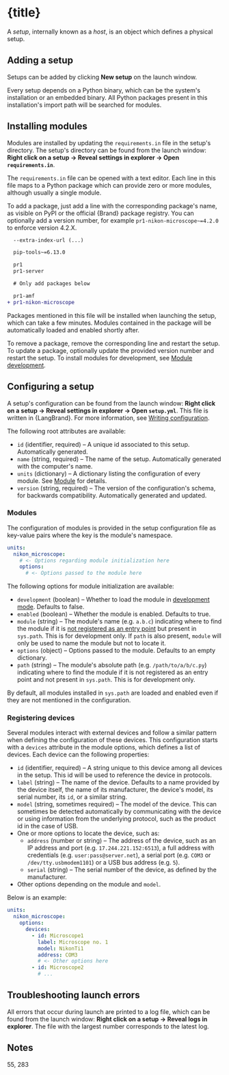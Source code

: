 


# {title}

A _setup_, internally known as a _host_, is an object which defines a physical setup.


## Adding a setup

Setups can be added by clicking **New setup** on the launch window.

Every setup depends on a Python binary, which can be the system's installation or an embedded binary. All Python packages present in this installation's import path will be searched for modules.


## Installing modules

Modules are installed by updating the `requirements.in` file in the setup's directory. The setup's directory can be found from the launch window: **Right click on a setup → Reveal settings in explorer → Open `requirements.in`**.

The `requirements.in` file can be opened with a text editor. Each line in this file maps to a Python package which can provide zero or more modules, although usually a single module.

To add a package, just add a line with the corresponding package's name, as visible on PyPI or the official {Brand} package registry. You can optionally add a version number, for example `pr1-nikon-microscope~=4.2.0` to enforce version 4.2.X.

```diff
  --extra-index-url (...)

  pip-tools~=6.13.0

  pr1
  pr1-server

  # Only add packages below

  pr1-amf
+ pr1-nikon-microscope
```

Packages mentioned in this file will be installed when launching the setup, which can take a few minutes. Modules contained in the package will be automatically loaded and enabled shortly after.

To remove a package, remove the corresponding line and restart the setup. To update a package, optionally update the provided version number and restart the setup. To install modules for development, see [Module development](../../../development).


## Configuring a setup

A setup's configuration can be found from the launch window: **Right click on a setup → Reveal settings in explorer → Open `setup.yml`**. This file is written in {LangBrand}. For more information, see [Writing configuration](../../config-lang).

The following root attributes are available:

- `id` (identifier, required) – A unique id associated to this setup. Automatically generated.
- `name` (string, required) – The name of the setup. Automatically generated with the computer's name.
- `units` (dictionary) – A dictionary listing the configuration of every module. See [Module](#) for details.
- `version` (string, required) – The version of the configuration's schema, for backwards compatibility. Automatically generated and updated.


### Modules

The configuration of modules is provided in the setup configuration file as key-value pairs where the key is the module's namespace.

```yml
units:
  nikon_microscope:
    # <- Options regarding module initialization here
    options:
      # <- Options passed to the module here
```

The following options for module initialization are available:

- `development` (boolean) – Whether to load the module in [development mode](#). Defaults to false.
- `enabled` (boolean) – Whether the module is enabled. Defaults to true.
- `module` (string) – The module's name (e.g. `a.b.c`) indicating where to find the module if it is [not registered as an entry point](#) but present in `sys.path`. This is for development only. If `path` is also present, `module` will only be used to name the module but not to locate it.
- `options` (object) – Options passed to the module. Defaults to an empty dictionary.
- `path` (string) – The module's absolute path (e.g. `/path/to/a/b/c.py`) indicating where to find the module if it is not registered as an entry point and not present in `sys.path`. This is for development only.

By default, all modules installed in `sys.path` are loaded and enabled even if they are not mentioned in the configuration.


### Registering devices

Several modules interact with external devices and follow a similar pattern when defining the configuration of these devices. This configuration starts with a `devices` attribute in the module options, which defines a list of devices. Each device can the following properties:

- `id` (identifier, required) – A string unique to this device among all devices in the setup. This id will be used to reference the device in protocols.
- `label` (string) – The name of the device. Defaults to a name provided by the device itself, the name of its manufacturer, the device's model, its serial number, its `id`, or a similar string.
- `model` (string, sometimes required) – The model of the device. This can sometimes be detected automatically by communicating with the device or using information from the underlying protocol, such as the product id in the case of USB.
- One or more options to locate the device, such as:
  - `address` (number or string) – The address of the device, such as an IP address and port (e.g. `17.244.221.152:6513`), a full address with credentials (e.g. `user:pass@server.net`), a serial port (e.g. `COM3` or `/dev/tty.usbmodem1101`) or a USB bus address (e.g. `5`).
  - `serial` (string) – The serial number of the device, as defined by the manufacturer.
- Other options depending on the module and `model`.

Below is an example:

```yml
units:
  nikon_microscope:
    options:
      devices:
        - id: Microscope1
          label: Microscope no. 1
          model: NikonTi1
          address: COM3
          # <- Other options here
        - id: Microscope2
          # ...
```


## Troubleshooting launch errors

All errors that occur during launch are printed to a log file, which can be found from the launch window: **Right click on a setup → Reveal logs in explorer**. The file with the largest number corresponds to the latest log.


## Notes

55, 283
